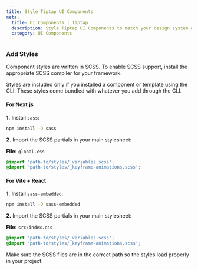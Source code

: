 ```yaml
---
title: Style Tiptap UI Components
meta:
  title: UI Components | Tiptap
  description: Style Tiptap UI Components to match your design system or application theme.
  category: UI Components
---
```



### Add Styles

Component styles are written in SCSS. To enable SCSS support, install the appropriate SCSS compiler for your framework.

<Callout title="Styles are only added when using the CLI" variant="info">
  Styles are included only if you installed a component or template using the CLI. These styles come
  bundled with whatever you add through the CLI.
</Callout>

#### For Next.js

**1.** Install `sass`:

```bash
npm install -D sass
```

**2.** Import the SCSS partials in your main stylesheet:

**File:** `global.css`

```css
@import 'path-to/styles/_variables.scss';
@import 'path-to/styles/_keyframe-animations.scss';
```

#### For Vite + React

**1.** Install `sass-embedded`:

```bash
npm install -D sass-embedded
```

**2.** Import the SCSS partials in your main stylesheet:

**File:** `src/index.css`

```css
@import 'path-to/styles/_variables.scss';
@import 'path-to/styles/_keyframe-animations.scss';
```

Make sure the SCSS files are in the correct path so the styles load properly in your project.
